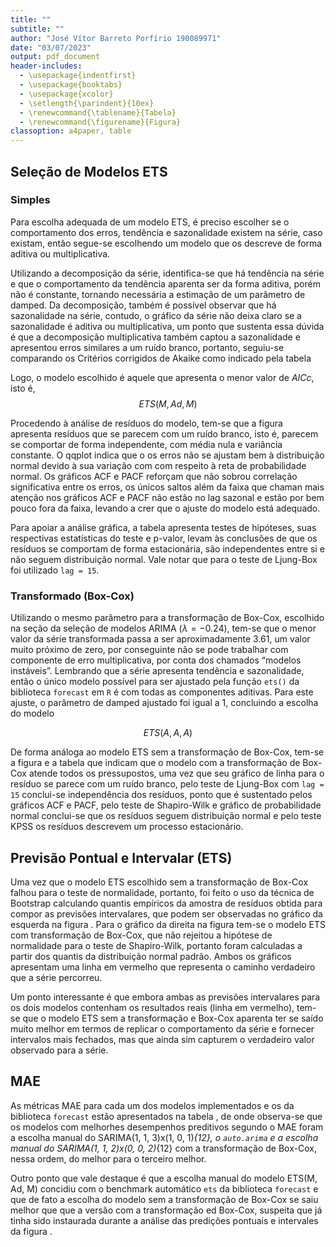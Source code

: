 ```yaml
---
title: ""
subtitle: ""
author: "José Vítor Barreto Porfírio 190089971"
date: "03/07/2023"
output: pdf_document
header-includes:
  - \usepackage{indentfirst}
  - \usepackage{booktabs}
  - \usepackage{xcolor}
  - \setlength{\parindent}{10ex}
  - \renewcommand{\tablename}{Tabela}
  - \renewcommand{\figurename}{Figura}
classoption: a4paper, table
---
```


## Seleção de Modelos ETS

### Simples

Para escolha adequada de um modelo ETS, é preciso escolher se o comportamento dos erros, tendência e sazonalidade existem na série, caso existam, então segue-se escolhendo um modelo que os descreve de forma aditiva ou multiplicativa.

Utilizando a decomposição da série, identifica-se que há tendência na série e que o comportamento da tendência aparenta ser da forma aditiva, porém não é constante, tornando necessária a estimação de um parâmetro de damped. Da decomposição, também é possível observar que há sazonalidade na série, contudo, o gráfico da série não deixa claro se a sazonalidade é aditiva ou multiplicativa, um ponto que sustenta essa dúvida é que a decomposição multiplicativa também captou a sazonalidade e apresentou erros similares a um ruído branco, portanto, seguiu-se comparando os Critérios corrigidos de Akaike como indicado pela tabela \ref{tab:mod_ets}

\begin{table}[!h]

\caption{Critérios de seleção de modelos para modelos candidatos ETS.}
\label{tab:mod_ets}
\centering
\begin{tabular}[t]{lr}
\toprule
ETS & AICc\\
\midrule
\cellcolor{gray!6}{AAdA} & \cellcolor{gray!6}{1998.441}\\
MAdA & 1993.861\\
\cellcolor{gray!6}{MAdM} & \cellcolor{gray!6}{1989.925}\\
\bottomrule
\end{tabular}
\end{table}

Logo, o modelo escolhido é aquele que apresenta o menor valor de $AICc$, isto é,
$$ETS(M, Ad, M)$$

Procedendo à análise de resíduos do modelo, tem-se que a figura \ref{fig:ets} apresenta resíduos que se parecem com um ruído branco, isto é, parecem se comportar de forma independente, com média nula e variância constante. O qqplot indica que o os erros não se ajustam bem à distribuição normal devido à sua variação com com respeito à reta de probabilidade normal. Os gráficos ACF e PACF reforçam que não sobrou correlação significativa entre os erros, os únicos saltos além da faixa que chaman mais atenção nos gráficos ACF e PACF não estão no lag sazonal e estão por bem pouco fora da faixa, levando a crer que o ajuste do modelo está adequado.

\begin{figure}[!h]
  \caption{Gráficos de linha, probabilidade normal, ACF e PACF para os resíduos do modelo ETS sem transformação de Box-Cox}
  \label{fig:ets}
  \centering
  \includegraphics[width=12cm]{assets/ets_mod.png}
\end{figure}

Para apoiar a análise gráfica, a tabela \ref{tab:ets} apresenta testes de hipóteses, suas respectivas estatísticas do teste e p-valor, levam às conclusões de que os resíduos se comportam de forma estacionária, são independentes entre si e não seguem distribuição normal. Vale notar que para o teste de Ljung-Box foi utilizado `lag = 15`.

\begin{table}[!h]

\caption{Teste de hipóteses para pressupostos do modelo ETS sem transfomação de Box-Cox}
\label{tab:ets}
\centering
\begin{tabular}[t]{llrr}
\toprule
  & Teste & Estatística do Teste & p.valor\\
\midrule
\cellcolor{gray!6}{KPSS Trend} & \cellcolor{gray!6}{KPSS} & \cellcolor{gray!6}{0.070} & \cellcolor{gray!6}{>0.1}\\
X-squared & Ljung-Box & 21.682 & 0.116\\
\cellcolor{gray!6}{W} & \cellcolor{gray!6}{Shapiro-Wilk} & \cellcolor{gray!6}{0.977} & \cellcolor{gray!6}{0.042}\\
\bottomrule
\end{tabular}
\end{table}

\clearpage
### Transformado (Box-Cox)

Utilizando o mesmo parâmetro para a transformação de Box-Cox, escolhido na seção da seleção de modelos ARIMA ($\lambda = -0.24$), tem-se que o menor valor da série transformada passa a ser aproximadamente 3.61, um valor muito próximo de zero, por conseguinte não se pode trabalhar com componente de erro multiplicativa, por conta dos chamados "modelos instáveis". Lembrando que a série apresenta tendência e sazonalidade, então o único modelo possível para ser ajustado pela função `ets()` da biblioteca `forecast` em `R` é com todas as componentes aditivas. Para este ajuste, o parâmetro de damped ajustado foi igual a 1, concluindo a escolha do modelo

$$ETS(A, A, A)$$

De forma análoga ao modelo ETS sem a transformação de Box-Cox, tem-se a figura \ref{fig:ets_box-cox} e a tabela \ref{tab:Ets_box-cox} que indicam que o modelo com a transformação de Box-Cox atende todos os pressupostos, uma vez que seu gráfico de linha para o resíduo se parece com um ruído branco, pelo teste de Ljung-Box com `lag = 15` conclui-se independência dos resíduos, ponto que é sustentado pelos gráficos ACF e PACF, pelo teste de Shapiro-Wilk e gráfico de probabilidade normal conclui-se que os resíduos seguem distribuição normal e pelo teste KPSS os resíduos descrevem um processo estacionário.

\begin{figure}[!h]
  \caption{Gráficos de linha, probabilidade normal, ACF e PACF para os resíduos do modelo ETS com transformação de Box-Cox}
  \label{fig:ets_box-cox}
  \centering
  \includegraphics[width=12cm]{assets/ets_mod_boxcox.png}
\end{figure}

\begin{table}[!h]
\label{tab:ets_box-cox}
\caption{Teste de hipóteses para pressupostos do modelo ETS com transformação de Box-Cox}
\centering
\begin{tabular}[t]{llrr}
\toprule
  & Teste & Estatística do Teste & p.valor\\
\midrule
\cellcolor{gray!6}{KPSS Trend} & \cellcolor{gray!6}{KPSS} & \cellcolor{gray!6}{0.080} & \cellcolor{gray!6}{> 0.1}\\
X-squared & Ljung-Box & 21.451 & 0.123\\
\cellcolor{gray!6}{W} & \cellcolor{gray!6}{Shapiro-Wilk} & \cellcolor{gray!6}{0.984} & \cellcolor{gray!6}{0.192}\\
\bottomrule
\end{tabular}
\end{table}

\clearpage

## Previsão Pontual e Intervalar (ETS)

Uma vez que o modelo ETS escolhido sem a transformação de Box-Cox falhou para o teste de normalidade, portanto, foi feito o uso da técnica de Bootstrap calculando quantis empíricos da amostra de resíduos obtida para compor as previsões intervalares, que podem ser observadas no gráfico da esquerda na figura \ref{fig:pred_ets}. Para o gráfico da direita na figura \ref{fig:pred_ets} tem-se o modelo ETS com transformação de Box-Cox, que não rejeitou a hipótese de normalidade para o teste de Shapiro-Wilk, portanto foram calculadas a partir dos quantis da distribuição normal padrão. Ambos os gráficos apresentam uma linha em vermelho que representa o caminho verdadeiro que a série percorreu.

\begin{figure}[!h]
  \caption{Gráficos de linhas para as previsões intervales dos modelos ETS escolhidos com e sem a transformação de Box-Cox, respectivamente.}
  \label{fig:pred_ets}
  \centering
  \includegraphics[width=12cm]{assets/predictions.png}
\end{figure}

Um ponto interessante é que embora ambas as previsões intervalares para os dois modelos contenham os resultados reais (linha em vermelho), tem-se que o modelo ETS sem a transformação e Box-Cox aparenta ter se saído muito melhor em termos de replicar o comportamento da série e fornecer intervalos mais fechados, mas que ainda sim capturem o verdadeiro valor observado para a série.

## MAE

As métricas MAE para cada um dos modelos implementados e os \textit{benchmarks} da biblioteca `forecast` estão apresentados na tabela \ref{tab:mae}, de onde observa-se que os modelos com melhorhes desempenhos preditivos segundo o MAE foram a escolha manual do SARIMA(1, 1, 3)x(1, 0, 1)_{12}, o `auto.arima` e a escolha manual do SARIMA(1, 1, 2)x(0, 0, 2)_{12} com a transformação de Box-Cox, nessa ordem, do melhor para o terceiro melhor.

\begin{table}[!h]

\label{tab:mae}
\caption{Erro médio absoluto para as predições de 18 passos a frente.}
\centering
\begin{tabular}[t]{lr}
\toprule
Implementação & MAE\\
\midrule
\cellcolor{gray!6}{ARIMA (manual)} & \cellcolor{gray!6}{366.96}\\
ARIMA (manual)(Box-Cox) & 442.32\\
\cellcolor{gray!6}{ETS (manual)} & \cellcolor{gray!6}{503.22}\\
ETS (manual)(Box-Cox) & 896.41\\
\cellcolor{gray!6}{auto.arima} & \cellcolor{gray!6}{411.15}\\
\addlinespace
ses & 1095.08\\
\cellcolor{gray!6}{holt} & \cellcolor{gray!6}{904.89}\\
ets & 503.22\\
\cellcolor{gray!6}{stlf} & \cellcolor{gray!6}{556.73}\\
bats & 968.30\\
\addlinespace
\cellcolor{gray!6}{tbats} & \cellcolor{gray!6}{790.82}\\
\bottomrule
\end{tabular}
\end{table}

Outro ponto que vale destaque é que a escolha manual do modelo ETS(M, Ad, M) concidiu com o benchmark automático `ets` da biblioteca `forecast` e que de fato a escolha do modelo sem a transformação de Box-Cox se saiu melhor que que a versão com a transformação ed Box-Cox, suspeita que já tinha sido instaurada durante a análise das predições pontuais e intervales da figura \ref{fig:pred_ets}.